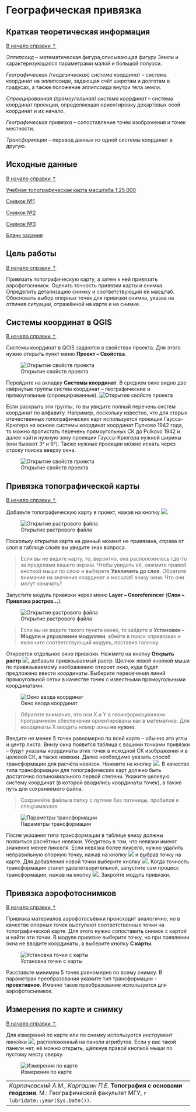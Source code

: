 # Географическая привязка {#georeference}

## Краткая теоретическая информация {#georeference-theory}
[В начало справки ⇡](#georeference)

_Эллипсоид_ – математическая фигура,описывающая фигуру Земли и характеризующаяся параметрами малой и большой полуоси.

_Географическая (геодезическая) система координат_ – система координат на эллипсоиде, задающая счёт широтам и долготам в градусах, а также положение эллипсоида внутри тела земли.

_Спроецированная (прямоугольная) система координат_ – система координат проекции, определяющая ориентировку декартовых осей координат и их начало.

_Географическая привязка_ – сопоставление точек изображения и точек местности.

_Трансформация_ – перевод данных из одной системы координат в другую.
 
## Исходные данные {#georeference-data}
[В начало справки ⇡](#georeference)

[Учебная топографическая карта масштаба 1:25 000](https://yadi.sk/i/mvQ3lJJVNVJiuA){target="_blank"}

[Снимок №1](https://yadi.sk/i/Zo4U3AuslrxwAg){target="_blank"}

[Снимок №2](https://yadi.sk/i/_Yl8PMShZ-7FIw){target="_blank"}

[Снимок №3](https://yadi.sk/i/JKSSi97_dbu7Lg){target="_blank"}

[Бланк задания](https://yadi.sk/i/WDWZgCLA2A539Q){target="_blank"}

## Цель работы {#georeference-task}
[В начало справки ⇡](#georeference)

Привязать топографическую карту, а затем к ней привязать аэрофотоснимок. Оценить точность привязки карты и снимка. Определить детализацию снимку и соответствующий ей масштаб. Обосновать выбор опорных точек для привязки снимка, указав на отличия ситуации, отражённой на карте и на снимке.

## Системы координат в QGIS {#coordinate-systems}
[В начало справки ⇡](#georeference)

Системы координат в QGIS задаются в свойствах проекта. Для этого нужно открыть пункт меню **Проект – Свойства**.


![Открытие свойств проекта](images/Georeference/Project_properties.png)

Перейдите на вкладку **Системы координат**. В среднем окне видно две свёрнутые группы систем координат – географические и прямоугольные (спроецированные).
![Открытие свойств проекта](images/Georeference/Reference_systems_default.png)

Если раскрыть эти группы, то вы увидите полный перечень систем координат по алфавиту. Например, поскольку известно, что для старых отечественных топографических карт используется проекция Гаусса-Крюгера на основе системы координат координат Пулково 1942 года, то можно пролистать перечень прямоугольных СК до Pulkovo 1942 и далее найти нужную зону проекции Гаусса-Крюгера нужной ширины (они бывают 3° и 6°). Также нужные проекции можно искать через строку поиска вверху окна.

![Открытие свойств проекта](images/Georeference/Gauss_7N.png)


## Привязка топографической карты {#georeference-topo}
[В начало справки ⇡](#georeference)

Добавьте топографическую карту в проект, нажав на кнопку ![](images/Georeference/Open_raster.png).

![Открытие растрового файла](images/Georeference/Open_topomap.gif)

Поскольку открытая карта на данный момент не привязана, справа от слоя в таблице слоёв вы увидите знак вопроса.

> Если вы не видите карту, то, вероятно, она расположилась где-то за пределами вашего экрана. Чтобы увидеть её, нажмите правой кнопкой мыши по слою и выберете **Увеличить до слоя**. Обратите внимание на значения координат и масштаб внизу окна. Что они могут означать?

Запустите модуль привязки через меню **Layer – Georeferencer** (**Слои – Привязка растров...**).

![Открытие растрового файла](images/Georeference/Georeference_raster.png)

> Если вы не видите такого пункта меню, то зайдите в **Установки – Модули и управление модулями**, вбейте в поиск «привязка» и включите соответствующий модуль, поставив галочку.

Откроется отдельное окно привязки. Нажмите на кнопку **Открыть растр** ![](images/Georeference/Open_raster.png), добавьте привязываемый растр. Щелчок левой кнопкой мыши по привязываемому изображению откроет окно, куда будет предложено ввести координаты. Выберите пересечения линий прямоугольной сетки в качестве точек с известными прямоугольными координатами.

![Окно ввода координат](images/Georeference/Input_coordinates.png)

> Обратите внимание, что оси X и Y в геоинформационном программном обеспечении ориентированы как в математике. Для координаты X вводить номер зоны **не нужно**.

Введите не менее 5 точек равномерно по всей карте – обычно это углы и центр листа. Внизу окна появится таблица с вашими точками привязки – будут указаны координаты этих точек в исходной СК изображения и в целевой СК, а также невязки. Далее необходимо указать способ трансформации для расчёта невязок. Нажмите на кнопку ![](images/Georeference/Transformation_settings.png). В качестве типа трансформации для топографических карт должно быть достаточно полиномиального первой степени. Укажите целевую систему координат (в которой вводились координаты точек), а также путь для сохраняемого файла.

> Сохраняйте файлы в папку с путями без латиницы, пробелов и спецсимволов.

![Параметры трансформации](images/Georeference/Transformation_parameters.png)

После указания типа трансформации в таблице внизу должны появиться расчётные невязки. Убедитесь в том, что невязки имеют значение менее пикселя. Если невязка более пикселя, нужно удалить неправильную опорную точку, нажав на кнопку ![](images/Georeference/Delete_point.png) и выбрав точку на карте. Для добавления новой точки выберите кнопку ![](images/Georeference/Add_point.png). Когда точность трансформации станет удовлетворительной, запустите сам процесс трансформации, нажав на кнопку ![](images/Georeference/Transformation_button.png). Закройте модуль привязки.

## Привязка аэрофотоснимков {#georeference-aerial}
[В начало справки ⇡](#georeference)

Привязка материалов аэрофотосъёмки происходит аналогично, но в качестве опорных точек выступают соответственные точки на топографической карте. Для этого нужно сопоставить снимок с картой и найти эти точки. В модуле привязке выберите точку, но при появлении окна не вводите координаты, а выберите кнопку **С карты**.

![Установка точки с карты](images/Georeference/Reference_aerial.gif)

Расставьте минимум 5 точек равномерно по всему снимку. В параметрах преобразования укажите тип трансформации – **проективное**. Именно такое преобразование используется для аэрофотоснимков.

## Измерения по карте и снимку {#georeference-measure}
[В начало справки ⇡](#georeference)

Для измерений по карте или по снимку используется инструмент линейки ![](images/Georeference/Measure.png), расположенный на панели атрибутов. Если у вас такой панели нет, её можно открыть, щёлкнув правой кнопкой мыши по пустому месту сверху.

![Измерения по карте](images/Georeference/Measuring.gif)

----
_Карпачевский А.М., Каргашин П.Е._ **Топография с основами геодезии**. М.: Географический факультет МГУ, `r lubridate::year(Sys.Date())`.
----